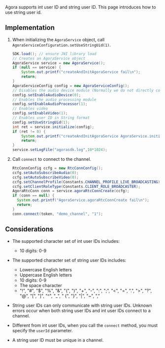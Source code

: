 
<PlatformWrapper platform="linux-java">

Agora <Vpd k="NAME" /> supports int user ID and string user ID. This page introduces how to use string user id.

## Implementation

1. When initializing the `AgoraService` object, call `AgoraServiceConfiguration.setUseStringUid(1)`.

    ```java
    SDK.load(); // ensure JNI library load
    // Creates an AgoraService object
    AgoraService service = new AgoraService();
    if (null == service) {
        System.out.printf("createAndInitAgoraService fail\n");
        return;
    }
    AgoraServiceConfig config = new AgoraServiceConfig();
    // Disables the audio device module (Normally we do not directly connect audio capture or playback devices to a server)
    config.setEnableAudioDevice(0);
    // Enables the audio processing module
    config.setEnableAudioProcessor(1);
    // Enables video
    config.setEnableVideo(1);
    // Enables user ID in String format
    config.setUseStringUid(1);
    int ret = service.initialize(config);
    if (ret != 0) {
        System.out.printf("createAndInitAgoraService AgoraService.initialize fail ret=%d\n", ret);
        return;
    }
    service.setLogFile("agorasdk.log",10*1024);
    ```

2. Call `connect` to connect to the <Vg k="VSDK" /> channel.

    ```java
    RtcConnConfig ccfg = new RtcConnConfig();
    ccfg.setAutoSubscribeAudio(0);
    ccfg.setAutoSubscribeVideo(0);
    ccfg.setChannelProfile(Constants.CHANNEL_PROFILE_LIVE_BROADCASTING);
    ccfg.setClientRoleType(Constants.CLIENT_ROLE_BROADCASTER);
    AgoraRtcConn conn = service.agoraRtcConnCreate(ccfg);
    if (conn == null) {
      System.out.printf("AgoraService.agoraRtcConnCreate fail\n");
      return;
    }
    conn.connect(token, "demo_channel", "1");
    ```

## Considerations

- The supported character set of int user IDs includes:

  - 10 digits: 0-9

- The supported character set of string user IDs includes:

  - Lowercase English letters
  - Uppercase English letters
  - 10 digits: 0-9
  - The space character
  - "!", "#", "$", "%", "&", "(", ")", "+", "-", ":", ";", "\<", "=", ".", ">", "?", "@", "[", "]", "^", "_", " {", "}", "|", "~", ","

- String user IDs can only communicate with string user IDs. Unknown errors occur when both string user IDs and int user IDs connect to a channel.

- Different from int user IDs, when you call the `connect` method, you must specify the `userId` parameter. 

- A string user ID must be unique in a channel.

</PlatformWrapper>